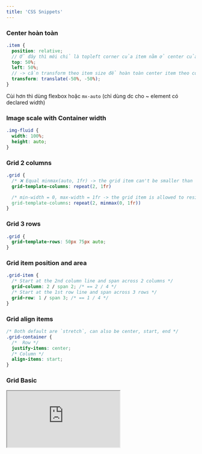 ```yaml
---
title: 'CSS Snippets'
---
```


### Center hoàn toàn

```scss
.item {
  position: relative;
  // Ở đây thì mới chỉ là topleft corner của item nằm ở center của container
  top: 50%;
  left: 50%;
  // -> cần transform theo item size để hoàn toàn center item theo container
  transform: translate(-50%, -50%);
}
```

Cùi hơn thì dùng flexbox hoặc `mx-auto` (chỉ dùng dc cho ~ element có declared width)

### Image scale with Container width

```css
.img-fluid {
  width: 100%;
  height: auto;
}
```

### Grid 2 columns

```css
.grid {
  /* ❌ Equal minmax(auto, 1fr) -> the grid item can't be smaller than the content */
  grid-template-columns: repeat(2, 1fr)

  /* min-width = 0, max-width = 1fr -> the grid item is allowed to resize to 0 */
  grid-template-columns: repeat(2, minmax(0, 1fr))
}
```

### Grid 3 rows

```css
.grid {
  grid-template-rows: 50px 75px auto;
}
```

### Grid item position and area

```css
.grid-item {
  /* Start at the 2nd column line and span across 2 columns */
  grid-column: 2 / span 2; /* == 2 / 4 */
  /* Start at the 1st row line and span across 3 rows */
  grid-row: 1 / span 3; /* == 1 / 4 */
}
```

### Grid align items

```css
/* Both default are `stretch`, can also be center, start, end */
.grid-container {
  /*  Row */
  justify-items: center;
  /* Column */
  align-items: start;
}
```

### Grid Basic

<iframe
  src="https://codesandbox.io/embed/css-grid-1iewhe?fontsize=12&hidenavigation=1&module=%2Fsrc%2Fstyles.css&theme=dark"
  style={{
    width: '100%',
    height: 500,
    border: 0,
    borderRadius: 4,
    overflow: 'hidden',
  }}
  title="CSS Grid"
  allow="accelerometer; ambient-light-sensor; camera; encrypted-media; geolocation; gyroscope; hid; microphone; midi; payment; usb; vr; xr-spatial-tracking"
  sandbox="allow-forms allow-modals allow-popups allow-presentation allow-same-origin allow-scripts"
/>

### Aspect ratio

```css
.product-image {
  aspect-ratio: 1/1;
}
/* Or */
.product-image {
  /* 1:1 Aspect Ratio, e.g 16:9 will have the padding-top at 56.25%  */
  padding-top: 100%;
  position: relative;
}
.product-image > img {
  position: absolute;
  top: 0;
  left: 0;
  bottom: 0;
  right: 0;
  max-height: 100%;
  margin: auto;
}
```

### `:not(:last-of-type)` for list item

```css
li:not(:last-of-type) {
  margin-bottom: 1rem;
}
```

### Hover cho `after/before`: pseudo class đứng trước pseudo element

```css
.alo:hover::before {
  content: '';
}
```
